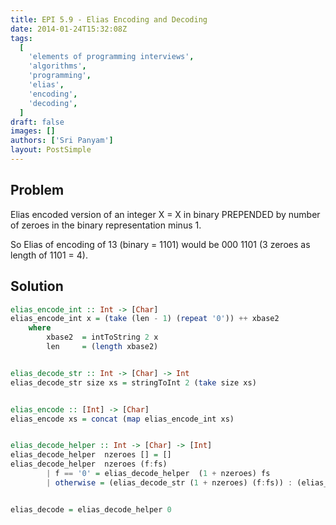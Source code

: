 ```yaml
---
title: EPI 5.9 - Elias Encoding and Decoding
date: 2014-01-24T15:32:08Z
tags:
  [
    'elements of programming interviews',
    'algorithms',
    'programming',
    'elias',
    'encoding',
    'decoding',
  ]
draft: false
images: []
authors: ['Sri Panyam']
layout: PostSimple
---
```


## Problem

Elias encoded version of an integer X = X in binary PREPENDED by number of zeroes in the binary representation minus 1.

So Elias of encoding of 13 (binary = 1101) would be 000 1101 (3 zeroes as length of 1101 = 4).

## Solution

```haskell showLineNumbers
elias_encode_int :: Int -> [Char]
elias_encode_int x = (take (len - 1) (repeat '0')) ++ xbase2
    where
        xbase2  = intToString 2 x
        len     = (length xbase2)


elias_decode_str :: Int -> [Char] -> Int
elias_decode_str size xs = stringToInt 2 (take size xs)


elias_encode :: [Int] -> [Char]
elias_encode xs = concat (map elias_encode_int xs)


elias_decode_helper :: Int -> [Char] -> [Int]
elias_decode_helper  nzeroes [] = []
elias_decode_helper  nzeroes (f:fs)
        | f == '0' = elias_decode_helper  (1 + nzeroes) fs
        | otherwise = (elias_decode_str (1 + nzeroes) (f:fs)) : (elias_decode_helper  0 (drop nzeroes fs))


elias_decode = elias_decode_helper 0
```
